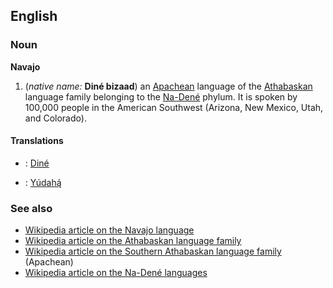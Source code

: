 ==English==
===Noun===
'''Navajo'''

# (''native name:'' '''Diné bizaad''') an [[Apache]]an language of the [[Athabaskan]] language family belonging to the [[Na-Dené]] phylum. It is spoken by 100,000 people in the American Southwest (Arizona, New Mexico, Utah, and Colorado).

====Translations====
*{{nv}}: [[Diné]]
*{{apw}}: [[Yúdahą́]]

===See also===
*[[w:Navajo language|Wikipedia article on the Navajo language]]
*[[w:Athabaskan languages|Wikipedia article on the Athabaskan language family]]
*[[w:Southern Athabaskan languages|Wikipedia article on the Southern Athabaskan language family]] (Apachean)
*[[w:Na-Dené languages|Wikipedia article on the Na-Dené languages]]